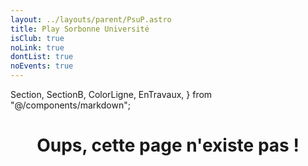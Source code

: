 ```yaml
---
layout: ../layouts/parent/PsuP.astro
title: Play Sorbonne Université
isClub: true
noLink: true
dontList: true
noEvents: true
---
```


  Section,
  SectionB,
  ColorLigne,
  EnTravaux,
} from "@/components/markdown";

<SectionB>

<center>

# Oups, cette page n'existe pas !

</center>


<EnTravaux />


</SectionB>